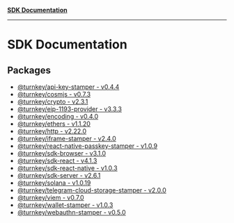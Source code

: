 [**SDK Documentation**](README.mdx)

***

# SDK Documentation

## Packages

- [@turnkey/api-key-stamper - v0.4.4](@turnkey/api-key-stamper/README.mdx)
- [@turnkey/cosmjs - v0.7.3](@turnkey/cosmjs/README.mdx)
- [@turnkey/crypto - v2.3.1](@turnkey/crypto/README.mdx)
- [@turnkey/eip-1193-provider - v3.3.3](@turnkey/eip-1193-provider/README.mdx)
- [@turnkey/encoding - v0.4.0](@turnkey/encoding/README.mdx)
- [@turnkey/ethers - v1.1.20](@turnkey/ethers/README.mdx)
- [@turnkey/http - v2.22.0](@turnkey/http/README.mdx)
- [@turnkey/iframe-stamper - v2.4.0](@turnkey/iframe-stamper/README.mdx)
- [@turnkey/react-native-passkey-stamper - v1.0.9](@turnkey/react-native-passkey-stamper/README.mdx)
- [@turnkey/sdk-browser - v3.1.0](@turnkey/sdk-browser/README.mdx)
- [@turnkey/sdk-react - v4.1.3](@turnkey/sdk-react/README.mdx)
- [@turnkey/sdk-react-native - v1.0.3](@turnkey/sdk-react-native/README.mdx)
- [@turnkey/sdk-server - v2.6.1](@turnkey/sdk-server/README.mdx)
- [@turnkey/solana - v1.0.19](@turnkey/solana/README.mdx)
- [@turnkey/telegram-cloud-storage-stamper - v2.0.0](@turnkey/telegram-cloud-storage-stamper/README.mdx)
- [@turnkey/viem - v0.7.0](@turnkey/viem/README.mdx)
- [@turnkey/wallet-stamper - v1.0.3](@turnkey/wallet-stamper/README.mdx)
- [@turnkey/webauthn-stamper - v0.5.0](@turnkey/webauthn-stamper/README.mdx)
